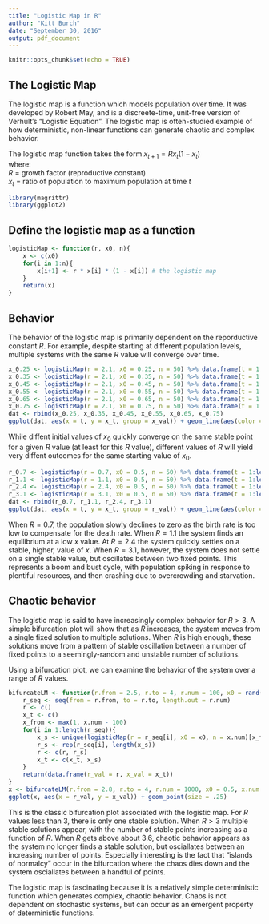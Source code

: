 ```yaml
---
title: "Logistic Map in R"
author: "Kitt Burch"
date: "September 30, 2016"
output: pdf_document
---
```


```r
knitr::opts_chunk$set(echo = TRUE)
```

## The Logistic Map
The logistic map is a function which models population over time. It was developed by Robert May, and is a discreete-time, unit-free version of Verhult's "Logistic Equation". The logistic map is often-studied example of how deterministic, non-linear functions can generate chaotic and complex behavior.  

The logistic map function takes the form $x_{t+1} = Rx_t(1-x_t)$  
where:  
$R$ = growth factor (reproductive constant)  
$x_t$ = ratio of population to maximum population at time $t$

```r
library(magrittr)
library(ggplot2)
```

## Define the logistic map as a function

```r
logisticMap <- function(r, x0, n){
    x <- c(x0)
    for(i in 1:n){
        x[i+1] <- r * x[i] * (1 - x[i]) # the logistic map
    }
    return(x)
}
```

## Behavior

The behavior of the logistic map is primarily dependent on the reporductive constant $R$. For example, despite starting at different population levels, multiple systems with the same $R$ value will converge over time.

```r
x_0.25 <- logisticMap(r = 2.1, x0 = 0.25, n = 50) %>% data.frame(t = 1:length(.), x_t = ., x_val = rep(0.25, length(.)))
x_0.35 <- logisticMap(r = 2.1, x0 = 0.35, n = 50) %>% data.frame(t = 1:length(.), x_t = ., x_val = rep(0.35, length(.)))
x_0.45 <- logisticMap(r = 2.1, x0 = 0.45, n = 50) %>% data.frame(t = 1:length(.), x_t = ., x_val = rep(0.45, length(.)))
x_0.55 <- logisticMap(r = 2.1, x0 = 0.55, n = 50) %>% data.frame(t = 1:length(.), x_t = ., x_val = rep(0.55, length(.)))
x_0.65 <- logisticMap(r = 2.1, x0 = 0.65, n = 50) %>% data.frame(t = 1:length(.), x_t = ., x_val = rep(0.65, length(.)))
x_0.75 <- logisticMap(r = 2.1, x0 = 0.75, n = 50) %>% data.frame(t = 1:length(.), x_t = ., x_val = rep(0.75, length(.)))
dat <- rbind(x_0.25, x_0.35, x_0.45, x_0.55, x_0.65, x_0.75)
ggplot(dat, aes(x = t, y = x_t, group = x_val)) + geom_line(aes(color = factor(x_val))) + ggtitle("Convergence of systems with different initial values")
```

While diffent initial values of $x_0$ quickly converge on the same stable point for a given $R$ value (at least for this $R$ value), different values of $R$ will yield very diffent outcomes for the same starting value of $x_0$.  

```r
r_0.7 <- logisticMap(r = 0.7, x0 = 0.5, n = 50) %>% data.frame(t = 1:length(.), x_t = ., r_val = rep(0.7, length(.)))
r_1.1 <- logisticMap(r = 1.1, x0 = 0.5, n = 50) %>% data.frame(t = 1:length(.), x_t = ., r_val = rep(1.1, length(.)))
r_2.4 <- logisticMap(r = 2.4, x0 = 0.5, n = 50) %>% data.frame(t = 1:length(.), x_t = ., r_val = rep(2.4, length(.)))
r_3.1 <- logisticMap(r = 3.1, x0 = 0.5, n = 50) %>% data.frame(t = 1:length(.), x_t = ., r_val = rep(3.1, length(.)))
dat <- rbind(r_0.7, r_1.1, r_2.4, r_3.1)
ggplot(dat, aes(x = t, y = x_t, group = r_val)) + geom_line(aes(color = factor(r_val)))
```

When $R = 0.7$, the population slowly declines to zero as the birth rate is too low to compensate for the death rate. When $R = 1.1$ the system finds an equilibrium at a low $x$ value. At $R = 2.4$ the system quickly settles on a stable, higher, value of $x$. When $R = 3.1$, however, the system does not settle on a single stable value, but oscillates between two fixed points. This represents a boom and bust cycle, with population spiking in response to plentiful resources, and then crashing due to overcrowding and starvation.  

## Chaotic behavior

The logistic map is said to have increasingly complex behavior for $R > 3$. A simple bifurcation plot will show that as $R$ increases, the system moves from a single fixed solution to multiple solutions. When $R$ is high enough, these solutions move from a pattern of stable oscillation between a number of fixed points to a seemingly-random and unstable number of solutions.  

Using a bifurcation plot, we can examine the behavior of the system over a range of $R$ values.
```r
bifurcateLM <- function(r.from = 2.5, r.to = 4, r.num = 100, x0 = rand(1, 0, 1), x.num = 500){
    r_seq <- seq(from = r.from, to = r.to, length.out = r.num)
    r <- c()
    x_t <- c()
    x_from <- max(1, x.num - 100)
    for(i in 1:length(r_seq)){
        x_s <- unique(logisticMap(r = r_seq[i], x0 = x0, n = x.num)[x_from:(x.num+1)])
        r_s <- rep(r_seq[i], length(x_s))
        r <- c(r, r_s)
        x_t <- c(x_t, x_s)
    }
    return(data.frame(r_val = r, x_val = x_t))
}
x <- bifurcateLM(r.from = 2.8, r.to = 4, r.num = 1000, x0 = 0.5, x.num = 1000)
ggplot(x, aes(x = r_val, y = x_val)) + geom_point(size = .25)
```
  
This is the classic bifurcation plot associated with the logistic map. For $R$ values less than 3, there is only one stable solution. When $R > 3$ multiple stable solutions appear, with the number of stable points increasing as a function of $R$. When $R$ gets above about 3.6, chaotic behavior appears as the system no longer finds a stable solution, but osciallates between an increasing number of points. Especially interesting is the fact that "islands of normalcy" occur in the bifurcation where the chaos dies down and the system osciallates between a handful of points.

The logistic map is fascinating because it is a relatively simple deterministic function which generates complex, chaotic behavior. Chaos is not dependent on stochastic systems, but can occur as an emergent property of deterministic functions.